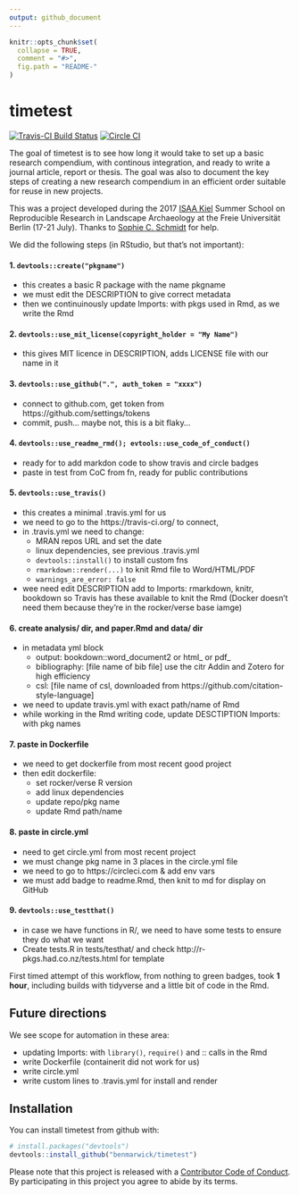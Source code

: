 ```yaml
---
output: github_document
---
```


<!-- README.md is generated from README.Rmd. Please edit that file -->

```r
knitr::opts_chunk$set(
  collapse = TRUE,
  comment = "#>",
  fig.path = "README-"
)
```

# timetest

[![Travis-CI Build Status](https://travis-ci.org/benmarwick/timetest.svg?branch=master)](https://travis-ci.org/benmarwick/timetest)  [![Circle CI](https://circleci.com/gh/benmarwick/timetest.svg?style=shield&circle-token=:circle-token)](https://circleci.com/gh/benmarwick/timetest)

The goal of timetest is to see how long it would take to set up a basic research compendium, with continous integration, and ready to write a journal article, report or thesis. The goal was also to document the key steps of creating a new research compendium in an efficient order suitable for reuse in new projects. 

This was a project developed during the 2017 [ISAA Kiel](https://isaakiel.github.io/) Summer School on Reproducible Research in Landscape Archaeology at the Freie Universität Berlin (17-21 July). Thanks to [Sophie C. Schmidt](https://github.com/SCSchmidt) for help.

We did the following steps (in RStudio, but that's not important):

#### 1. `devtools::create("pkgname")`    

- this creates a basic R package with the name pkgname
- we must edit the DESCRIPTION to give correct metadata
- then we continuinously update Imports: with pkgs used in Rmd, as we write the Rmd

#### 2. `devtools::use_mit_license(copyright_holder = "My Name")`

- this gives MIT licence in DESCRIPTION, adds LICENSE file with our name in it

#### 3. `devtools::use_github(".", auth_token = "xxxx")`         

- connect to github.com, get token from https://github.com/settings/tokens
- commit, push... maybe not, this is a bit flaky...

#### 4. `devtools::use_readme_rmd(); evtools::use_code_of_conduct()`     

- ready for to add markdon code to show travis and circle badges
- paste in test from CoC from fn, ready for public contributions

#### 5. `devtools::use_travis()`         

- this creates a minimal .travis.yml for us
- we need to go to the https://travis-ci.org/ to connect, 
- in .travis.yml we need to change: 
    + MRAN repos URL and set the date
    + linux dependencies, see previous .travis.yml    
    + `devtools::install()` to install custom fns     
    + `rmarkdown::render(...)` to knit Rmd file to Word/HTML/PDF 
    + `warnings_are_error: false`   
- wee need edit DESCRIPTION add to Imports: rmarkdown, knitr, bookdown so Travis has these available to knit the Rmd (Docker doesn't need them because they're in the rocker/verse base iamge)

#### 6. create analysis/ dir, and paper.Rmd and data/ dir

- in metadata yml block    
    + output: bookdown::word_document2  or html_ or pdf_     
    + bibliography: [file name of bib file] use the citr Addin and Zotero for high efficiency    
    + csl: [file name of csl, downloaded from https://github.com/citation-style-language]     
- we need to update travis.yml with exact path/name of Rmd     
- while working in the Rmd writing code, update DESCTIPTION Imports: with pkg names

#### 7. paste in Dockerfile           

- we need to get dockerfile from most recent good project   
- then edit dockerfile:   
    + set rocker/verse R version    
    + add linux dependencies    
    + update repo/pkg name   
    + update Rmd path/name    

#### 8. paste in circle.yml           

- need to get circle.yml from most recent project    
- we must change pkg name in 3 places in the circle.yml file    
- we need to go to https://circleci.com & add env vars
- we must add badge to readme.Rmd, then knit to md for display on GitHub  

#### 9. `devtools::use_testthat()`

- in case we have functions in R/, we need to have some tests to ensure they do what we want
- Create tests.R in tests/testhat/ and check http://r-pkgs.had.co.nz/tests.html for template

First timed attempt of this workflow, from nothing to green badges, took **1 hour**, including builds with tidyverse and a little bit of code in the Rmd. 

## Future directions

We see scope for automation in these area:

- updating Imports: with `library()`, `require()` and :: calls in the Rmd    
- write Dockerfile (containerit did not work for us)  
- write circle.yml   
- write custom lines to .travis.yml for install and render

## Installation

You can install timetest from github with:

```r
# install.packages("devtools")
devtools::install_github("benmarwick/timetest")
```

Please note that this project is released with a [Contributor Code of Conduct](CONDUCT.md). By participating in this project you agree to abide by its terms.
